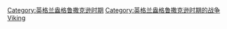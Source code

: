 {{Campaignbox
|name=Campaignbox Viking invasions of England
|title=[[诺斯人在英伦三岛的活动|维京人对英格兰的入侵]]
|state=collapsed
|listclass=hlist
|battles=
;''[[维京雄狮]] (865–78)''
*[[恩格尔菲尔德之战|恩格尔菲尔德]]
*[[雷丁之战 (871)|雷丁]] 
*[[阿什顿之战|伯克郡之山]] 
*[[贝辛之战|老贝辛]]
*[[马顿之战|马顿]]
*[[艾丁顿之战|艾丁顿/艾山顿]] 
*[[辛威之战|辛威]]

;''[[丹麥區|丹麥律法施行區時期]]''
*[[霍姆之战|霍姆]]
*[[泰特豪之战|泰特豪]]
*[[坦普斯福德之战|坦普斯福德]]
*[[科布里奇之战|科布里奇]]
*[[布鲁南布尔之战|布鲁南布尔]]
*[[斯坦摩尔之战|斯坦摩尔]]
*[[马尔登战役|马尔登]]
*[[第一次奥尔顿之战|奥尔顿]]
*[[圣布莱斯日大屠杀|圣布莱斯日]]
*[[灵默之战|灵默]]

;''[[克努特大帝|克努特的入侵]] (1015–16)''
*[[阿桑顿之战|阿桑顿]]
*[[布伦特福德之战 (1016)|布伦特福德]] 

;''[[哈拉尔三世 (挪威)|哈拉尔的入侵]] (1066)''
*[[富尔福德之战|富尔福德]]
*[[斯坦姆福德桥战役|斯坦姆福德桥]]

}}<noinclude>
[[Category:英格兰盎格鲁撒克逊时期]]
[[Category:英格兰盎格鲁撒克逊时期的战争]]
[[Category:英格兰战争 navigational boxes|Viking]]
</noinclude>